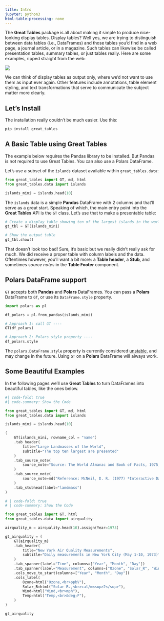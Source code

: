 ```yaml
---
title: Intro
jupyter: python3
html-table-processing: none
---
```


The **Great Tables** package is all about making it simple to produce nice-looking display tables. Display tables? Well yes, we are trying to distinguish between data tables (i.e., DataFrames) and those tables you’d find in a web page, a journal article, or in a magazine. Such tables can likewise be called presentation tables, summary tables, or just tables really. Here are some examples, ripped straight from the web:

![](/assets/tables_from_the_web.png)

We can think of display tables as output only, where we’d not want to use them as input ever again. Other features include annotations, table element styling, and text transformations that serve to communicate the subject matter more clearly.

## Let's Install

The installation really couldn't be much easier. Use this:

```.bash
pip install great_tables
```

## A Basic Table using **Great Tables**

::: {.callout-note}
The example below requires the Pandas library to be installed. But Pandas is not required to
use Great Tables. You can also use a Polars DataFrame.
:::

Let’s use a subset of the `islands` dataset available within `great_tables.data`:

```python
from great_tables import GT, md, html
from great_tables.data import islands

islands_mini = islands.head(10)
```

The `islands` data is a simple **Pandas** DataFrame with 2 columns and that'll serve as a great start. Speaking of which, the main entry point into the **Great Tables** API is the `GT` class. Let's use that to make a presentable table:

```python
# Create a display table showing ten of the largest islands in the world
gt_tbl = GT(islands_mini)

# Show the output table
gt_tbl.show()
```

That doesn't look too bad! Sure, it's basic but we really didn't really ask for much. We did receive a proper table with column labels and the data. Oftentimes however, you'll want a bit more: a **Table header**, a **Stub**, and sometimes *source notes* in the **Table Footer** component.

## **Polars** DataFrame support

`GT` accepts both **Pandas** and **Polars** DataFrames. You can pass a **Polars** DataFrame to `GT`, or use its `DataFrame.style` property.

```python
import polars as pl

df_polars = pl.from_pandas(islands_mini)

# Approach 1: call GT ----
GT(df_polars)

# Approach 2: Polars style property ----
df_polars.style
```

:::{.callout-note}
The `polars.DataFrame.style` property is currently considered [unstable](https://docs.pola.rs/api/python/stable/reference/dataframe/style.html#polars.DataFrame.style), and may change in the future. Using `GT` on a **Polars** DataFrame will always work.
:::


## Some Beautiful Examples

In the following pages we'll use **Great Tables** to turn DataFrames into beautiful tables, like the ones below.

```python
#| code-fold: true
#| code-summary: Show the Code

from great_tables import GT, md, html
from great_tables.data import islands

islands_mini = islands.head(10)

(
    GT(islands_mini, rowname_col = "name")
    .tab_header(
        title="Large Landmasses of the World",
        subtitle="The top ten largest are presented"
    )
    .tab_source_note(
        source_note="Source: The World Almanac and Book of Facts, 1975, page 406."
    )
    .tab_source_note(
        source_note=md("Reference: McNeil, D. R. (1977) *Interactive Data Analysis*. Wiley.")
    )
    .tab_stubhead(label="landmass")
)
```

```python
# | code-fold: true
# | code-summary: Show the Code

from great_tables import GT, html
from great_tables.data import airquality

airquality_m = airquality.head(10).assign(Year=1973)

gt_airquality = (
    GT(airquality_m)
    .tab_header(
        title="New York Air Quality Measurements",
        subtitle="Daily measurements in New York City (May 1-10, 1973)",
    )
    .tab_spanner(label="Time", columns=["Year", "Month", "Day"])
    .tab_spanner(label="Measurement", columns=["Ozone", "Solar_R", "Wind", "Temp"])
    .cols_move_to_start(columns=["Year", "Month", "Day"])
    .cols_label(
        Ozone=html("Ozone,<br>ppbV"),
        Solar_R=html("Solar R.,<br>cal/m<sup>2</sup>"),
        Wind=html("Wind,<br>mph"),
        Temp=html("Temp,<br>&deg;F"),
    )
)

gt_airquality
```
